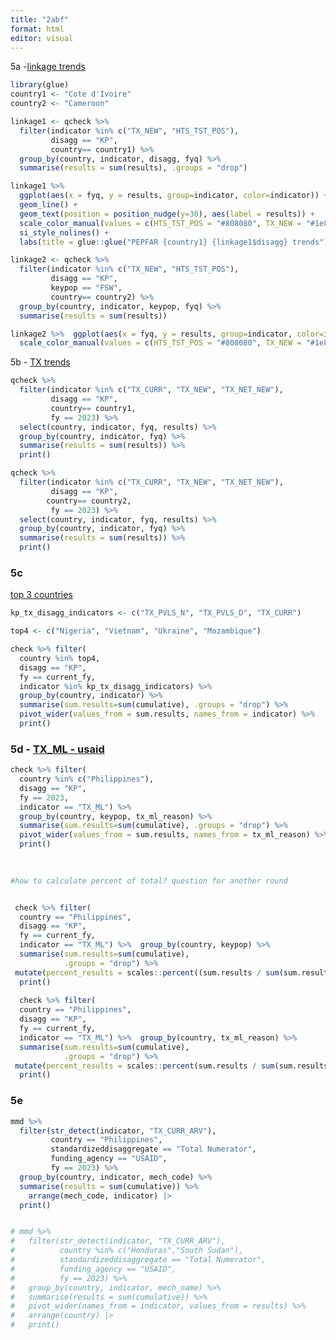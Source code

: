 ```yaml
---
title: "2abf"
format: html
editor: visual
---
```


5a -[linkage trends](https://tableau.usaid.gov/views/KeyPopulationsDashboard/2_aTestingandLinkageTrends/40426f3a-6e0b-4ada-897c-dfe5461884db/17a3ec3f-a566-49cb-add4-e53293d0ba54?:display_count=n&:showVizHome=n&:origin=viz_share_link)

```r
library(glue)
country1 <- "Cote d'Ivoire"
country2 <- "Cameroon"

linkage1 <- qcheck %>%
  filter(indicator %in% c("TX_NEW", "HTS_TST_POS"),
         disagg == "KP",
         country== country1) %>%
  group_by(country, indicator, disagg, fyq) %>%
  summarise(results = sum(results), .groups = "drop") 

linkage1 %>%  
  ggplot(aes(x = fyq, y = results, group=indicator, color=indicator)) + 
  geom_line() + 
  geom_text(position = position_nudge(y=30), aes(label = results)) +
  scale_color_manual(values = c(HTS_TST_POS = "#808080", TX_NEW = "#1e87a5")) +
  si_style_nolines() + 
  labs(title = glue::glue("PEPFAR {country1} {linkage1$disagg} trends"))

linkage2 <- qcheck %>%
  filter(indicator %in% c("TX_NEW", "HTS_TST_POS"),
         disagg == "KP",
         keypop == "FSW",
         country== country2) %>%
  group_by(country, indicator, keypop, fyq) %>%
  summarise(results = sum(results)) 

linkage2 %>%  ggplot(aes(x = fyq, y = results, group=indicator, color=indicator)) + geom_line() + geom_text(position = position_nudge(y=30), aes(label = results)) +
  scale_color_manual(values = c(HTS_TST_POS = "#808080", TX_NEW = "#1e87a5")) + si_style_nolines() + labs(title = glue("PEPFAR {country2} {linkage2$keypop} trends"))

```

5b - [TX trends](https://tableau.usaid.gov/views/KeyPopulationsDashboard/2_bTXTrends/cec16239-2ef8-43d9-ad2e-c6f04068e95b/6571f6c6-2393-4c5f-a7dd-718a22cf582a?:display_count=n&:showVizHome=n&:origin=viz_share_link)

```r
qcheck %>%
  filter(indicator %in% c("TX_CURR", "TX_NEW", "TX_NET_NEW"),
         disagg == "KP",
         country== country1,
         fy == 2023) %>%
  select(country, indicator, fyq, results) %>%
  group_by(country, indicator, fyq) %>%
  summarise(results = sum(results)) %>%
  print()

qcheck %>%
  filter(indicator %in% c("TX_CURR", "TX_NEW", "TX_NET_NEW"),
         disagg == "KP",
        country== country2,
         fy == 2023) %>%
  select(country, indicator, fyq, results) %>%
  group_by(country, indicator, fyq) %>%
  summarise(results = sum(results)) %>%
  print()
```

### 5c

[top 3 countries](https://tableau.usaid.gov/views/KeyPopulationsDashboard/6_aKPTXdisaggreporting?:showAppBanner=false&:display_count=n&:showVizHome=n&:origin=viz_share_link)

```r
kp_tx_disagg_indicators <- c("TX_PVLS_N", "TX_PVLS_D", "TX_CURR")

top4 <- c("Nigeria", "Vietnam", "Ukraine", "Mozambique")

check %>% filter(
  country %in% top4,
  disagg == "KP", 
  fy == current_fy,
  indicator %in% kp_tx_disagg_indicators) %>%
  group_by(country, indicator) %>%
  summarise(sum.results=sum(cumulative), .groups = "drop") %>% 
  pivot_wider(values_from = sum.results, names_from = indicator) %>%
  print()
```

### 5d - [TX_ML - usaid](https://tableau.usaid.gov/views/KeyPopulationsDashboard/6_bKPTX_ML/a3af8b22-db55-446a-aa16-a94b51cc9e18/90c15629-ec9e-4370-b271-f788df6f3d9c?:display_count=n&:showVizHome=n&:origin=viz_share_link)

```r
check %>% filter(
  country %in% c("Philippines"),
  disagg == "KP", 
  fy == 2023,
  indicator == "TX_ML") %>%
  group_by(country, keypop, tx_ml_reason) %>%
  summarise(sum.results=sum(cumulative), .groups = "drop") %>% 
  pivot_wider(values_from = sum.results, names_from = tx_ml_reason) %>%
  print()
 

 
#how to calculate percent of total? question for another round


 check %>% filter(
  country == "Philippines",
  disagg == "KP", 
  fy == current_fy,
  indicator == "TX_ML") %>%  group_by(country, keypop) %>%
  summarise(sum.results=sum(cumulative),
            .groups = "drop") %>% 
 mutate(percent_results = scales::percent((sum.results / sum(sum.results)))) %>%
  print()
 
  check %>% filter(
  country == "Philippines",
  disagg == "KP", 
  fy == current_fy,
  indicator == "TX_ML") %>%  group_by(country, tx_ml_reason) %>%
  summarise(sum.results=sum(cumulative),
            .groups = "drop") %>% 
 mutate(percent_results = scales::percent(sum.results / sum(sum.results))) %>%
  print()
```

### 5e

```r
mmd %>%
  filter(str_detect(indicator, "TX_CURR_ARV"),
         country == "Philippines",
         standardizeddisaggregate == "Total Numerator",
         funding_agency == "USAID",
         fy == 2023) %>%
  group_by(country, indicator, mech_code) %>%
  summarise(results = sum(cumulative)) %>%
    arrange(mech_code, indicator) |> 
  print()


# mmd %>%
#   filter(str_detect(indicator, "TX_CURR_ARV"),
#          country %in% c("Honduras","South Sudan"),
#          standardizeddisaggregate == "Total Numerator",
#          funding_agency == "USAID",
#          fy == 2023) %>%
#   group_by(country, indicator, mech_name) %>%
#   summarise(results = sum(cumulative)) %>%
#   pivot_wider(names_from = indicator, values_from = results) %>%
#   arrange(country) |> 
#   print()
```
